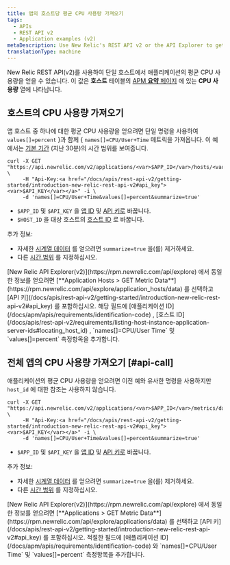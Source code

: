 ```yaml
---
title: 앱의 호스트당 평균 CPU 사용량 가져오기
tags:
  - APIs
  - REST API v2
  - Application examples (v2)
metaDescription: Use New Relic's REST API v2 or the API Explorer to get average CPU usage per by host.
translationType: machine
---
```


New Relic REST API(v2)를 사용하여 단일 호스트에서 애플리케이션의 평균 CPU 사용량을 얻을 수 있습니다. 이 값은 **호스트** 테이블의 [APM **요약** 페이지](/docs/apm/applications-menu/monitoring/apm-overview-page) 에 있는 **CPU 사용량** 열에 나타납니다.

## 호스트의 CPU 사용량 가져오기

앱 호스트 중 하나에 대한 평균 CPU 사용량을 얻으려면 단일 명령을 사용하여 `values[]=percent` }과 함께 &#x7B; `names[]=CPU/User+Time` 메트릭을 가져옵니다. 이 예에서는 [기본 기간](/docs/apis/rest-api-v2/requirements/specifying-time-range-v2) (지난 30분)의 시간 범위를 보여줍니다.

```
curl -X GET "https://api.newrelic.com/v2/applications/<var>$APP_ID</var>/hosts/<var>$HOST_ID</var>/metrics/data.json" \
     -H "Api-Key:<a href="/docs/apis/rest-api-v2/getting-started/introduction-new-relic-rest-api-v2#api_key"><var>$API_KEY</var></a>" -i \
     -d 'names[]=CPU/User+Time&values[]=percent&summarize=true'
```

* `$APP_ID` 및 `$API_KEY` 을 [앱 ID](/docs/apm/apis/requirements/identification-code) 및 [API 키로](/docs/apis/rest-api-v2/getting-started/introduction-new-relic-rest-api-v2#api_key) 바꿉니다.
* `$HOST_ID` 을 대상 호스트의 [호스트 ID](/docs/apis/rest-api-v2/requirements/listing-host-instance-application-server-ids#locating_host_id) 로 바꿉니다.

추가 정보:

* 자세한 [시계열 데이터](/docs/apis/rest-api-v2/requirements/calculating-average-metric-values-summarize) 를 얻으려면 `summarize=true` 을(를) 제거하세요.
* 다른 [시간 범위](/docs/apis/rest-api-v2/requirements/specifying-time-range-v2) 를 지정하십시오.

<Callout variant="tip">
  [New Relic API Explorer(v2)](https://rpm.newrelic.com/api/explore) 에서 동일한 정보를 얻으려면 [**Application Hosts > GET Metric Data**](https://rpm.newrelic.com/api/explore/application_hosts/data) 를 선택하고 [API 키](/docs/apis/rest-api-v2/getting-started/introduction-new-relic-rest-api-v2#api_key) 를 포함하십시오. 해당 필드에 [애플리케이션 ID](/docs/apm/apis/requirements/identification-code) , [호스트 ID](/docs/apis/rest-api-v2/requirements/listing-host-instance-application-server-ids#locating_host_id) , `names[]=CPU/User Time` 및 `values[]=percent` 측정항목을 추가합니다.
</Callout>

## 전체 앱의 CPU 사용량 가져오기 [#api-call]

애플리케이션의 평균 CPU 사용량을 얻으려면 이전 예와 유사한 명령을 사용하지만 `host_id` 에 대한 참조는 사용하지 않습니다.

```
curl -X GET "https://api.newrelic.com/v2/applications/<var>$APP_ID</var>/metrics/data.json" \
     -H "Api-Key:<a href="/docs/apis/rest-api-v2/getting-started/introduction-new-relic-rest-api-v2#api_key"><var>$API_KEY</var></a>" -i \
     -d 'names[]=CPU/User+Time&values[]=percent&summarize=true'
```

* `$APP_ID` 및 `$API_KEY` 을 [앱 ID](/docs/apm/apis/requirements/identification-code) 및 [API 키로](/docs/apis/rest-api-v2/getting-started/introduction-new-relic-rest-api-v2#api_key) 바꿉니다.

추가 정보:

* 자세한 [시계열 데이터](/docs/apis/rest-api-v2/requirements/calculating-average-metric-values-summarize) 를 얻으려면 `summarize=true` 을(를) 제거하세요.
* 다른 [시간 범위](/docs/apis/rest-api-v2/requirements/specifying-time-range-v2) 를 지정하십시오.

<Callout variant="tip">
  [New Relic API Explorer(v2)](https://rpm.newrelic.com/api/explore) 에서 동일한 정보를 얻으려면 [**Applications > GET Metric Data**](https://rpm.newrelic.com/api/explore/applications/data) 를 선택하고 [API 키](/docs/apis/rest-api-v2/getting-started/introduction-new-relic-rest-api-v2#api_key) 를 포함하십시오. 적절한 필드에 [애플리케이션 ID](/docs/apm/apis/requirements/identification-code) 와 `names[]=CPU/User Time` 및 `values[]=percent` 측정항목을 추가합니다.
</Callout>